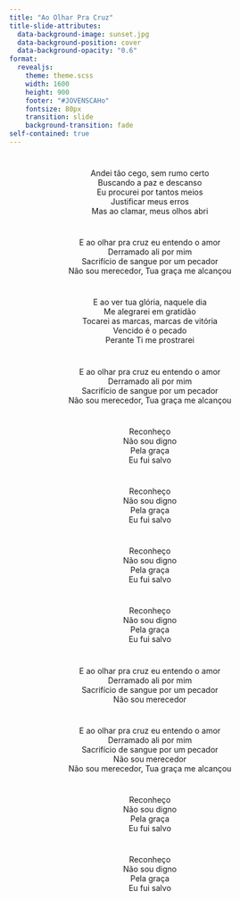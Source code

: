 ```yaml
---
title: "Ao Olhar Pra Cruz"
title-slide-attributes:
  data-background-image: sunset.jpg
  data-background-position: cover
  data-background-opacity: "0.6"
format: 
  revealjs:
    theme: theme.scss
    width: 1600
    height: 900
    footer: "#JOVENSCAHo"
    fontsize: 80px
    transition: slide
    background-transition: fade
self-contained: true
---
```


# {background-image="sunset.jpg" background-opacity="0.25"}

<center>
Andei tão cego, sem rumo certo <br>
Buscando a paz e descanso <br>
Eu procurei por tantos meios <br>
Justificar meus erros <br>
Mas ao clamar, meus olhos abri <br>

# {background-image="sunset.jpg" background-opacity="0.25"}

<center>
E ao olhar pra cruz eu entendo o amor <br>
Derramado ali por mim <br>
Sacrifício de sangue por um pecador <br>
Não sou merecedor, Tua graça me alcançou <br>

# {background-image="sunset.jpg" background-opacity="0.25"}

<center>
E ao ver tua glória, naquele dia <br>
Me alegrarei em gratidão <br>
Tocarei as marcas, marcas de vitória <br>
Vencido é o pecado <br>
Perante Ti me prostrarei <br>

# {background-image="sunset.jpg" background-opacity="0.25"}

<center>
E ao olhar pra cruz eu entendo o amor <br>
Derramado ali por mim <br>
Sacrifício de sangue por um pecador <br>
Não sou merecedor, Tua graça me alcançou <br>

# {background-image="sunset.jpg" background-opacity="0.25"}

<center>
Reconheço <br>
Não sou digno <br>
Pela graça <br>
Eu fui salvo <br>
</center>

# {background-image="sunset.jpg" background-opacity="0.25"}

<center>
Reconheço <br>
Não sou digno <br>
Pela graça <br>
Eu fui salvo <br>
</center>

# {background-image="sunset.jpg" background-opacity="0.25"}

<center>
Reconheço <br>
Não sou digno <br>
Pela graça <br>
Eu fui salvo <br>
</center>

# {background-image="sunset.jpg" background-opacity="0.25"}

<center>
Reconheço <br>
Não sou digno <br>
Pela graça <br>
Eu fui salvo <br>
</center>

# {background-image="sunset.jpg" background-opacity="0.25"}

<center>
E ao olhar pra cruz eu entendo o amor <br>
Derramado ali por mim <br>
Sacrifício de sangue por um pecador <br>
Não sou merecedor <br>
</center>

# {background-image="sunset.jpg" background-opacity="0.25"}

<center>
E ao olhar pra cruz eu entendo o amor <br>
Derramado ali por mim <br>
Sacrifício de sangue por um pecador <br>
Não sou merecedor <br>
Não sou merecedor, Tua graça me alcançou <br>
</center>

# {background-image="sunset.jpg" background-opacity="0.25"}

<center>
Reconheço <br>
Não sou digno <br>
Pela graça <br>
Eu fui salvo <br>
</center>

# {background-image="sunset.jpg" background-opacity="0.25"}

<center>
Reconheço <br>
Não sou digno <br>
Pela graça <br>
Eu fui salvo <br>
</center>
